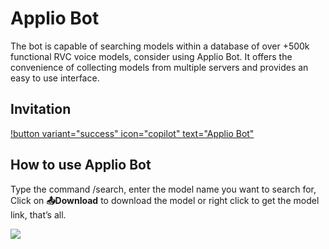 # Applio Bot

The bot is capable of searching models within a database of over +500k functional RVC voice models, consider using Applio Bot. It offers the convenience of collecting models from multiple servers and provides an easy to use interface.

## Invitation

[!button variant="success" icon="copilot" text="Applio Bot"](https://discord.com/oauth2/authorize?client_id=1144714449563955302&permissions=2147871809&scope=bot)

## How to use Applio Bot

Type the command /search, enter the model name you want to search for, Click on **📤Download** to download the model or right click to get the model link, that’s all.

![](/Applio-Bot.png)
